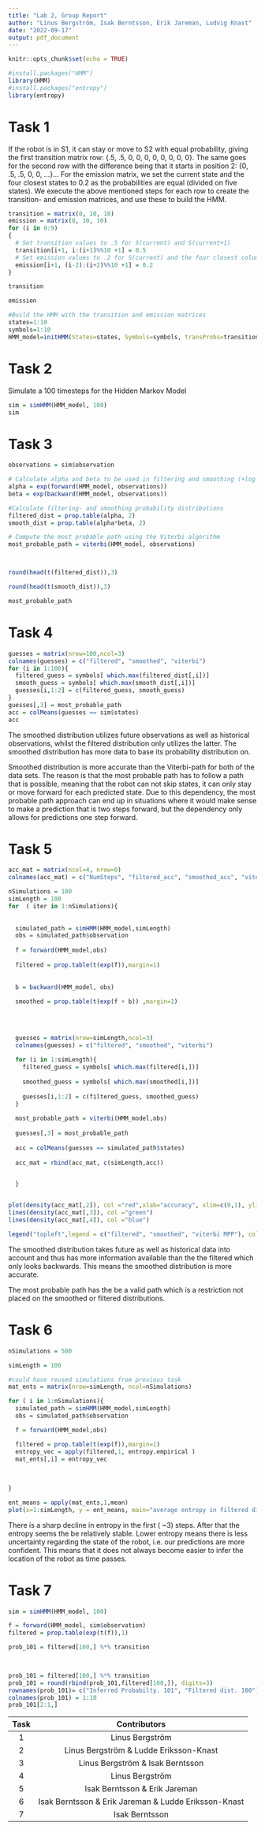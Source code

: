 ```yaml
---
title: "Lab 2, Group Report"
author: "Linus Bergström, Isak Berntsson, Erik Jareman, Ludvig Knast"
date: "2022-09-17"
output: pdf_document
---
```


```r
knitr::opts_chunk$set(echo = TRUE)
```


```r
#install.packages("HMM")
library(HMM)
#install.packages("entropy")
library(entropy)
```


# Task 1

If the robot is in S1, it can stay or move to S2 with equal probability, giving the first transition matrix row: {.5, .5, 0, 0, 0, 0, 0, 0, 0, 0}. The same goes for the second row with the difference being that it starts in position 2: {0, .5, .5, 0, 0, ...}...
For the emission matrix, we set the current state and the four closest states to 0.2 as the probabilities are equal (divided on five states).
We execute the above mentioned steps for each row to create the transition- and emission matrices, and use these to build the HMM.


```r
transition = matrix(0, 10, 10) 
emission = matrix(0, 10, 10) 
for (i in 0:9)
{
  # Set transition values to .5 for S(current) and S(current+1)
  transition[i+1, i:(i+1)%%10 +1] = 0.5
  # Set emission values to .2 for S(current) and the four closest columns
  emission[i+1, (i-2):(i+2)%%10 +1] = 0.2
}

transition

emission
```

```r
#Build the HMM with the transition and emission matrices
states=1:10
symbols=1:10
HMM_model=initHMM(States=states, Symbols=symbols, transProbs=transition, emissionProbs=emission)
```

# Task 2

Simulate a 100 timesteps for the Hidden Markov Model
```r
sim = simHMM(HMM_model, 100)
sim
```

# Task 3

```r
observations = sim$observation

# Calculate alpha and beta to be used in filtering and smoothing (+log convert)
alpha = exp(forward(HMM_model, observations))
beta = exp(backward(HMM_model, observations))

#Calculate filtering- and smoothing probability distributions
filtered_dist = prop.table(alpha, 2)
smooth_dist = prop.table(alpha*beta, 2)

# Compute the most probable path using the Viterbi algorithm
most_probable_path = viterbi(HMM_model, observations)



round(head(t(filtered_dist)),3)

round(head(t(smooth_dist)),3)

most_probable_path
```

# Task 4

```r
guesses = matrix(nrow=100,ncol=3)
colnames(guesses) = c("filtered", "smoothed", "viterbi")
for (i in 1:100){
  filtered_guess = symbols[ which.max(filtered_dist[,i])]
  smooth_guess = symbols[ which.max(smooth_dist[,i])]
  guesses[i,1:2] = c(filtered_guess, smooth_guess)
}
guesses[,3] = most_probable_path
acc = colMeans(guesses == sim$states)
acc
```

<!-- Task 5 -->

<!-- ```{r, include=FALSE} -->
<!-- sim2 = simHMM(HMM_model, 100) -->
<!-- alpha2 = exp(forward(HMM_model, sim2$observation)) -->
<!-- beta2 = exp(backward(HMM_model, sim2$observation)) -->
<!-- filteredPD2 = alpha2/sum(alpha2) -->
<!-- smoothenedPD2 = filteredPD2*beta2/sum(filteredPD2*beta2) -->

<!-- filteredPD2 = prop.table(filteredPD2, 2) -->
<!-- smoothenedPD2 = prop.table(smoothenedPD2, 2) -->

<!-- filteredPred2 = apply(X=filteredPD2, MARGIN=2, FUN=which.max) -->
<!-- smoothenedPred2 = apply(X=smoothenedPD2, MARGIN=2, FUN=which.max) -->

<!-- probPath2 = viterbi(HMM_model, sim2$observation) -->

<!-- # Calculate accuracy compared to actual observations -->
<!-- filteredAcc2 = table(filteredPred2==sim2$states)[2]/length(sim2$states) -->
<!-- smoothenedAcc2 = table(smoothenedPred2==sim2$states)[2]/length(sim2$states) -->
<!-- probPathAcc2 = table(probPath2==sim2$states)[2]/length(sim2$states) -->

<!-- ``` -->

<!-- Accuracies: -->
<!-- filtered1: 0.47 -->
<!-- filtered2: 0.49 -->

<!-- smoothed: 0.70 -->
<!-- smoothed2: 0.64 -->

<!-- viterbi: 0.43 -->
<!-- viterbi2: 0.37 -->

The smoothed distribution utilizes future observations as well as historical observations, whilst the filtered distribution only utilizes the latter. The smoothed distribution has more data to base its probability distribution on.

Smoothed distribution is more accurate than the Viterbi-path for both of the data sets. The reason is that the most probable path has to follow a path that is possible, meaning that the robot can not skip states, it can only stay or move forward for each predicted state. Due to this dependency, the most probable path approach can end up in situations where it would make sense to make a prediction that is two steps forward, but the dependency only allows for predictions one step forward.



# Task 5

```r
acc_mat = matrix(ncol=4, nrow=0)
colnames(acc_mat) = c("NumSteps", "filtered_acc", "smoothed_acc", "viterbi_acc")

nSimulations = 100
simLength = 100
for  ( iter in 1:nSimulations){
 
  
  simulated_path = simHMM(HMM_model,simLength)
  obs = simulated_path$observation
  
  f = forward(HMM_model,obs)
  
  filtered = prop.table(t(exp(f)),margin=1)
  
  
  b = backward(HMM_model, obs)
  
  smoothed = prop.table(t(exp(f + b)) ,margin=1)
  
  

  
  guesses = matrix(nrow=simLength,ncol=3)
  colnames(guesses) = c("filtered", "smoothed", "viterbi")
  
  for (i in 1:simLength){
    filtered_guess = symbols[ which.max(filtered[i,])]
    
    smoothed_guess = symbols[ which.max(smoothed[i,])]
    
    guesses[i,1:2] = c(filtered_guess, smoothed_guess)
  }
  
  most_probable_path = viterbi(HMM_model,obs)
    
  guesses[,3] = most_probable_path
  
  acc = colMeans(guesses == simulated_path$states)
  
  acc_mat = rbind(acc_mat, c(simLength,acc))

  
  }


plot(density(acc_mat[,2]), col ="red",xlab="accuracy", xlim=c(0,1), ylim=c(0,10), main= " density of accuracy, repeated simulations.")
lines(density(acc_mat[,3]), col ="green")
lines(density(acc_mat[,4]), col ="blue")

legend("topleft",legend = c("filtered", "smoothed", "viterbi MPP"), col=c("red", "green", "blue"), lty = 1)
```
The smoothed distribution takes future as well as historical data into account and thus has more information available than the the filtered which only looks backwards. This means the smoothed distribution is more accurate. 

The most probable path has the be a valid path which is a restriction not placed on the smoothed or filtered distributions. 



# Task 6
```r
nSimulations = 500

simLength = 100

#could have reused simulations from previous task
mat_ents = matrix(nrow=simLength, ncol=nSimulations)

for ( i in 1:nSimulations){
  simulated_path = simHMM(HMM_model,simLength)
  obs = simulated_path$observation

  f = forward(HMM_model,obs)

  filtered = prop.table(t(exp(f)),margin=1)
  entropy_vec = apply(filtered,1, entropy.empirical )
  mat_ents[,i] = entropy_vec
  
  
  
}

ent_means = apply(mat_ents,1,mean)
plot(x=1:simLength, y = ent_means, main="average entropy in filtered distribution after n steps", xlab="n steps", ylab="average entropy", ylim = c(0,2))

```
 There is a sharp decline in entropy in the first ( ~3) steps. After that the entropy seems the be relatively stable. Lower entropy means there is less uncertainty regarding the state of the robot, i.e. our predictions are more confident. 
 This means that it does not always become easier to infer the location of the robot as time passes. 


# Task 7

```r
sim = simHMM(HMM_model, 100)

f = forward(HMM_model, sim$observation)
filtered = prop.table(exp(t(f)),1)

prob_101 = filtered[100,] %*% transition


          
prob_101 = filtered[100,] %*% transition
prob_101 = round(rbind(prob_101,filtered[100,]), digits=3)
rownames(prob_101)= c("Inferred Probabilty. 101", "Filtered dist. 100")
colnames(prob_101) = 1:10
prob_101[2:1,]

```
\newpage


| Task | Contributors    |
|:----:|:---------------:|
| 1    | Linus Bergström |
| 2    | Linus Bergström & Ludde Eriksson-Knast  |
| 3    | Linus Bergström  & Isak Berntsson|
| 4    | Linus Bergström |
| 5    | Isak Berntsson & Erik Jareman  |
| 6    | Isak Berntsson & Erik Jareman & Ludde Eriksson-Knast |
| 7    | Isak Berntsson  |
